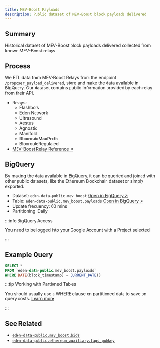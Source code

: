 ```yaml
---
title: MEV-Boost Payloads
description: Public dataset of MEV-Boost block payloads delivered
---
```


## Summary

Historical dataset of MEV-Boost block payloads delivered collected from known MEV-Boost relays.

## Process

We ETL data from MEV-Boost Relays from the endpoint `/proposer_payload_delivered`, store and make the data available in BigQuery. Our dataset contains public information provided by each relay from their API.
* Relays:
  * Flashbots
  * Eden Network
  * Ultrasound
  * Aestus
  * Agnostic
  * Manifold
  * BloxrouteMaxProfit
  * BloxrouteRegulated
* [MEV-Boost Relay Reference &nearr;](https://github.com/flashbots/mev-boost-relay/blob/98576112e245454a225e9a668cacfa498eea00b4/services/api/service.go#L70)

## BigQuery

By making the data available in BigQuery, it can be queried and joined with other public datasets, like the Ethereum Blockchain dataset or simply exported.

* Dataset: `eden-data-public.mev_boost` [Open in BigQuery &nearr;](https://console.cloud.google.com/bigquery?p=eden-data-public&d=mev_boost&t=bids&page=dataset)
* Table: `eden-data-public.mev_boost.payloads` [Open in BigQuery &nearr;](https://console.cloud.google.com/bigquery?p=eden-data-public&d=mev_boost&t=payloads&page=table)
* Update frequency: 60 mins
* Partitioning: Daily

:::info BigQuery Access

You need to be logged into your Google Account with a Project selected

:::

## Example Query

```sql
SELECT *
FROM `eden-data-public.mev_boost.payloads` 
WHERE DATE(block_timestamp) = CURRENT_DATE()

```

:::tip Working with Partioned Tables

You should usually use a WHERE clause on partitioned data to save on query costs. [Learn more](https://cloud.google.com/bigquery/docs/partitioned-tables)

:::

## See Related

* [`eden-data-public.mev_boost.bids`](./bids)
* [`eden-data-public.ethereum_auxiliary.tags_pubkey`](../ethereum-auxiliary/tags-pubkey)